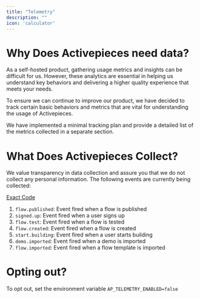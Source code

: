 ```yaml
---
title: "Telemetry"
description: ""
icon: 'calculator'
---
```


# Why Does Activepieces need data?

As a self-hosted product, gathering usage metrics and insights can be difficult for us. However, these analytics are essential in helping us understand key behaviors and delivering a higher quality experience that meets your needs.

To ensure we can continue to improve our product, we have decided to track certain basic behaviors and metrics that are vital for understanding the usage of Activepieces.

We have implemented a minimal tracking plan and provide a detailed list of the metrics collected in a separate section.


# What Does Activepieces Collect?

We value transparency in data collection and assure you that we do not collect any personal information. The following events are currently being collected:

[Exact Code](https://github.com/activeboxes/activeboxes/blob/main/packages/shared/src/lib/common/telemetry.ts)

1. `flow.published`: Event fired when a flow is published
2. `signed.up`: Event fired when a user signs up
3. `flow.test`: Event fired when a flow is tested
4. `flow.created`: Event fired when a flow is created
5. `start.building`: Event fired when a user starts building
6. `demo.imported`: Event fired when a demo is imported
7. `flow.imported`: Event fired when a flow template is imported

# Opting out?

To opt out, set the environment variable `AP_TELEMETRY_ENABLED=false`